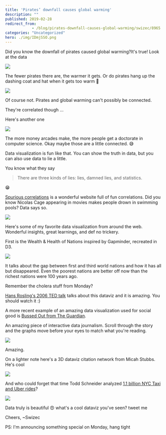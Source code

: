 ```yaml
---
title: 'Pirates’ downfall causes global warming'
description: ""
published: 2019-02-28
redirect_from: 
            - /blog/pirates-downfall-causes-global-warming/swizec/8965
categories: "Uncategorized"
hero: ./img/IDmjSSO.png
---
```


Did you know the downfall of pirates caused global warming?It's true! Look at the data

![](./img/home-piratesarecool4.gif)

The fewer pirates there are, the warmer it gets. Or do pirates hang up the dashing coat and hat when it gets too warm 🤔

![](./img/media-o41sT7HoSQbo4-giphy.gif)

Of course not. Pirates and global warming can't possibly be connected.

They're correlated though ...

Here's another one

![](./img/IDmjSSO.png)

The more money arcades make, the more people get a doctorate in computer science. Okay maybe those are a little connected. 😅

Data visualization is fun like that. You can show the truth in data, but you can also use data to lie a little.

You know what they say

> There are three kinds of lies: lies, damned lies, and statistics.

😁

[Spurious correlations](http://www.tylervigen.com/spurious-correlations) is a wonderful website full of fun correlations. Did you know Nicolas Cage appearing in movies makes people drown in swimming pools? Data says so.

![](./img/comics-correlation.png)

Here's some of my favorite data visualization from around the web. Wonderful insights, great learnings, and def no trickery.

First is the Wealth & Health of Nations inspired by Gapminder, recreated in D3.

[![](./img/22Nw5l2.gif)](https://bost.ocks.org/mike/nations/)

It talks about the gap between first and third world nations and how it has all but disappeared. Even the poorest nations are better off now than the richest nations were 100 years ago.

Remember the cholera stuff from Monday?

[Hans Rosling's 2006 TED talk](https://www.ted.com/talks/hans_rosling_shows_the_best_stats_you_ve_ever_seen) talks about this dataviz and it is amazing. You should watch it :)

A more recent example of an amazing data visualization used for social good is [Bussed Out from The Guardian](https://www.theguardian.com/us-news/ng-interactive/2017/dec/20/bussed-out-america-moves-homeless-people-country-study).

An amazing piece of interactive data journalism. Scroll through the story and the graphs move before your eyes to match what you're reading.

[![](./img/a5jcoqu.gif)](https://www.theguardian.com/us-news/ng-interactive/2017/dec/20/bussed-out-america-moves-homeless-people-country-study)

Amazing.

On a lighter note here's a 3D dataviz citation network from Micah Stubbs. He's cool

[![](./img/tO0TFoX.gif)](https://bl.ocks.org/micahstubbs/bf770b9f5d76f539a1a7fe8df7e32448)

And who could forget that time Todd Schneider analyzed [1.1 billion NYC Taxi and Uber rides](https://toddwschneider.com/posts/analyzing-1-1-billion-nyc-taxi-and-uber-trips-with-a-vengeance/)?

[![](./img/taxi-taxi_pickups_map.png)](https://toddwschneider.com/posts/analyzing-1-1-billion-nyc-taxi-and-uber-trips-with-a-vengeance/)

Data truly is beautiful 😍 what's a cool dataviz you've seen? tweet me

Cheers, ~Swizec

PS: I'm announcing something special on Monday, hang tight

